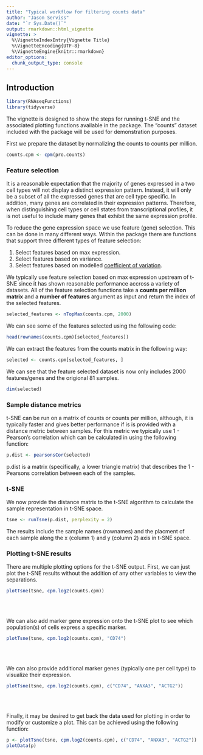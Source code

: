 ```yaml
---
title: "Typical workflow for filtering counts data"
author: "Jason Serviss"
date: "`r Sys.Date()`"
output: rmarkdown::html_vignette
vignette: >
  %\VignetteIndexEntry{Vignette Title}
  %\VignetteEncoding{UTF-8}
  %\VignetteEngine{knitr::rmarkdown}
editor_options: 
  chunk_output_type: console
---
```


## Introduction
```r
library(RNAseqFunctions)
library(tidyverse)
```

The vignette is designed to show the steps for running t-SNE and the associated 
plotting functions available in the package. The "counts" dataset included with
the package will be used for demonstration purposes.

First we prepare the dataset by normalizing the counts to counts per million.

```r
counts.cpm <- cpm(pro.counts)
```

### Feature selection

It is a reasonable expectation that the majority of genes expressed in a two
cell types will not display a distinct expression pattern. Instead, it will 
only be a subset of all the expressed genes that are cell type specific. In 
addition, many genes are correlated in their expression patterns. Therefore, 
when distinguishing cell types or cell states from transcriptional profiles, it
is not useful to include many genes that exhibit the same expression profile.

To reduce the gene expression space we use feature (gene) selection. This can be 
done in many different ways. Within the package there are functions that support 
three different types of feature selection:

1. Select features based on max expression.  
2. Select features based on variance.  
3. Select features based on modelled [coefficient of variation](https://en.wikipedia.org/wiki/Coefficient_of_variation).  

We typically use feature selection based on max expression upstream of t-SNE 
since it has shown reasonable performance accross a variety of datasets. All of 
the feature selection functions take a **counts per million matrix** and a
**number of features** argument as input and return the index of the selected 
features.

```r
selected_features <- nTopMax(counts.cpm, 2000)
```

We can see some of the features selected using the following code:

```r
head(rownames(counts.cpm)[selected_features])
```

We can extract the features from the counts matrix in the following way:

```r
selected <- counts.cpm[selected_features, ]
```

We can see that the feature selected dataset is now only includes 2000 
features/genes and the origional 81 samples.

```r
dim(selected)
```

### Sample distance metrics

t-SNE can be run on a matrix of counts or counts per million, although, it is 
typically faster and gives better performance if is is provided with a distance 
metric between samples. For this metric we typically use 1 - Pearson's 
correlation which can be calculated in using the following function:

```r
p.dist <- pearsonsCor(selected)
```

p.dist is a matrix (specifically, a lower triangle matrix) that describes the 
1 - Pearsons correlation between each of the samples.

### t-SNE

We now provide the distance matrix to the t-SNE algorithm to calculate the 
sample representation in t-SNE space.

```r
tsne <- runTsne(p.dist, perplexity = 2)
```

The results include the sample names (rownames) and the placment of each sample 
along the x (column 1) and y (column 2) axis in t-SNE space.

### Plotting t-SNE results

There are multiple plotting options for the t-SNE output. First, we can just 
plot the t-SNE results without the addition of any other variables to view the 
separations.

```r
plotTsne(tsne, cpm.log2(counts.cpm))
```
<br></br>

We can also add marker gene expression onto the t-SNE plot to see which 
population(s) of cells express a specific marker.

```r
plotTsne(tsne, cpm.log2(counts.cpm), "CD74")
```
<br></br>

We can also provide additional marker genes (typically one per cell type) to 
visualize their expression.

```r
plotTsne(tsne, cpm.log2(counts.cpm), c("CD74", "ANXA3", "ACTG2"))
```
<br></br>

Finally, it may be desired to get back the data used for plotting in order to 
modify or customize a plot. This can be achieved using the following function:

```r
p <- plotTsne(tsne, cpm.log2(counts.cpm), c("CD74", "ANXA3", "ACTG2"))
plotData(p)
```


